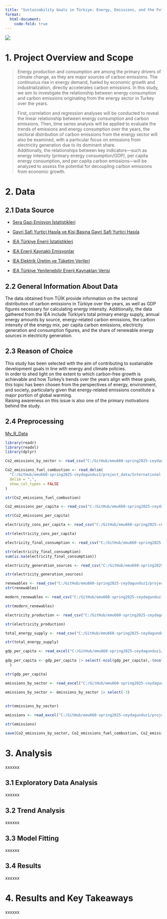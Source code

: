 ```yaml
---
title: "Sustainability Goals in Türkiye: Energy, Emissions, and the Future"
format:
  html-document:
    code-fold: true
---
```


![](images/WhatsApp%20Image%202025-04-27%20at%2015.50.57-01.jpeg)

# 1. Project Overview and Scope

> Energy production and consumption are among the primary drivers of climate change, as they are major sources of carbon emissions. The continuous rise in energy demand, fueled by economic growth and industrialization, directly accelerates carbon emissions. In this study, we aim to investigate the relationship between energy consumption and carbon emissions originating from the energy sector in Turkey over the years.
>
> First, correlation and regression analyses will be conducted to reveal the linear relationship between energy consumption and carbon emissions. Then, time series analysis will be applied to evaluate the trends of emissions and energy consumption over the years, the sectoral distribution of carbon emissions from the energy sector will also be examined, with a particular focus on emissions from electricity generation due to its dominant share.\
> Additionally, the relationships between key indicators—such as energy intensity (primary energy consumption/GDP), per capita energy consumption, and per capita carbon emissions—will be analyzed to assess the potential for decoupling carbon emissions from economic growth.

# 2. Data

## 2.1 Data Source

-   [Sera Gazı Emisyon İstatistikleri](https://data.tuik.gov.tr/Bulten/Index?p=Sera-Gazi-Emisyon-Istatistikleri-1990-2023-53974)

-   [Gayri Safi Yurtiçi Hasıla ve Kişi Başına Gayri Safi Yurtiçi Hasıla](https://data.tuik.gov.tr/Kategori/GetKategori?p=ulusal-hesaplar-113)

-   [IEA Türkiye Enerji İstatistikleri](https://www.iea.org/countries/turkiye/energy-mix)

-   [IEA Enerji Kaynaklı Emisyonlar](https://www.iea.org/countries/turkiye/emissions)

-   [IEA Elektrik Üretim ve Tüketim Verileri](https://www.iea.org/countries/turkiye/electricity)

-   [IEA Türkiye Yenilenebilir Enerji Kaynakları Verisi](https://www.iea.org/countries/turkiye/renewables)

## 2.2 General Information About Data

The data obtained from TÜİK provide information on the sectoral distribution of carbon emissions in Türkiye over the years, as well as GDP figures necessary for calculating energy intensity. Additionally, the data gathered from the IEA include Türkiye's total primary energy supply, annual energy amounts by source, energy-related carbon emissions, the carbon intensity of the energy mix, per capita carbon emissions, electricity generation and consumption figures, and the share of renewable energy sources in electricity generation.

## 2.3 Reason of Choice

This study has been selected with the aim of contributing to sustainable development goals in line with energy and climate policies.\
In order to shed light on the extent to which carbon-free growth is achievable and how Turkey's trends over the years align with these goals, this topic has been chosen from the perspectives of energy, environment, and society, particularly given that energy-related emissions constitute a major portion of global warming.\
Raising awareness on this issue is also one of the primary motivations behind the study.

## 2.4 Preprocessing

[My_R_Data](https://github.com/emu-hacettepe-analytics/emu660-spring2025-ceydagunduz1/blob/main/emissions.RData)

```r

library(readr)
library(readxl)
library(dplyr)

```

```r
Co2_emissions_by_sector <- read_csv("C:/GitHub/emu660-spring2025-ceydagunduz1/project_data/International Energy Agency - CO2 emissions by sector in Turkiye.csv",show_col_types = FALSE)
```

```r
Co2_emissions_fuel_combustion <- read_delim(
  "C:/GitHub/emu660-spring2025-ceydagunduz1/project_data/International Energy Agency - CO2 emissions from fuel combustion, Turkiye (1).csv",
  delim = ",",
  show_col_types = FALSE
)

str(Co2_emissions_fuel_combustion)

```

```r
Co2_emissions_per_capita <- read_csv("C:/GitHub/emu660-spring2025-ceydagunduz1/project_data/International Energy Agency - CO2 emissions per capita, Turkiye.csv")

str(Co2_emissions_per_capita)
```

```r
electricity_cons_per_capita <- read_csv("C:/GitHub/emu660-spring2025-ceydagunduz1/project_data/International Energy Agency - Electricity consumption per capita, Turkiye.csv")

str(electricity_cons_per_capita)
```

```r
electricity_final_consumption <- read_csv("C:/GitHub/emu660-spring2025-ceydagunduz1/project_data/International Energy Agency - electricity final consumption by sector in Turkiye.csv")

str(electricity_final_consumption)
sum(is.na(electricity_final_consumption))
```

```r
electricity_generation_sources <- read_csv("C:/GitHub/emu660-spring2025-ceydagunduz1/project_data/International Energy Agency - electricity generation sources in Turkiye.csv")

str(electricity_generation_sources)
```

```r
renewables <- read_csv("C:/GitHub/emu660-spring2025-ceydagunduz1/project_data/International Energy Agency - Renewables share of electricity generation, Turkiye.csv")
str(renewables)
```

```r
modern_renewables <- read_csv("C:/GitHub/emu660-spring2025-ceydagunduz1/project_data/International Energy Agency - Share of modern renewables in final energy consumption (SDG 7.2), Turkiye (1).csv")

str(modern_renewables)
```

```r
electricity_production <- read_csv("C:/GitHub/emu660-spring2025-ceydagunduz1/project_data/International Energy Agency - Total electricity production, Turkiye.csv")

str(electricity_production)
```

```r
total_energy_supply <- read_csv("C:/GitHub/emu660-spring2025-ceydagunduz1/project_data/International Energy Agency - total energy supply in Turkiye (2).csv")

str(total_energy_supply)
```

```r
gdp_per_capita <- read_excel("C:/GitHub/emu660-spring2025-ceydagunduz1/project_data/gdp_per_capita.xlsx")  
  
gdp_per_capita <- gdp_per_capita |> select(-ncol(gdp_per_capita),-(ncol(gdp_per_capita)-1)
  )

str(gdp_per_capita)
```

```r
emissions_by_sector <- read_excel("C:/GitHub/emu660-spring2025-ceydagunduz1/project_data/sektorlere gore toplam sera gazi emisyonlari (co2 esdegeri) (1).xlsx")  
  
emissions_by_sector <- emissions_by_sector |> select(-3)
  

str(emissions_by_sector)
```

```r
emissions <- read_excel("C:/GitHub/emu660-spring2025-ceydagunduz1/project_data/sera gazi emisyonlari (co2 esdegeri).xlsx")  

str(emissions)
```

```r
save(Co2_emissions_by_sector, Co2_emissions_fuel_combustion, Co2_emissions_per_capita, electricity_cons_per_capita, electricity_final_consumption, electricity_generation_sources, renewables, modern_renewables, electricity_production, total_energy_supply,gdp_per_capita, emissions_by_sector, emissions, file="emissions.RData")
```

# 3. Analysis

xxxxxx

## 3.1 Exploratory Data Analysis

xxxxxx

## 3.2 Trend Analysis

xxxxxx

## 3.3 Model Fitting

xxxxxx

## 3.4 Results

xxxxxx

# 4. Results and Key Takeaways

xxxxxx

